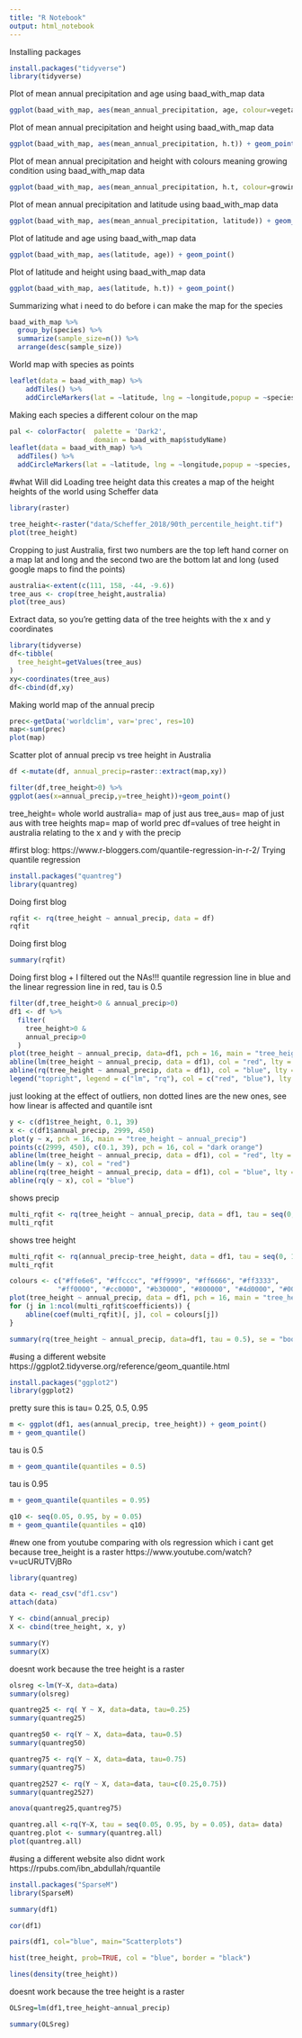 ```yaml
---
title: "R Notebook"
output: html_notebook
---
```


Installing packages 
```r
install.packages("tidyverse")
library(tidyverse)
```

Plot of mean annual precipitation and age using baad_with_map data
```r
ggplot(baad_with_map, aes(mean_annual_precipitation, age, colour=vegetation)) + geom_point()
```

Plot of mean annual precipitation and height using baad_with_map data
```r
ggplot(baad_with_map, aes(mean_annual_precipitation, h.t)) + geom_point()
```

Plot of mean annual precipitation and height with colours meaning growing condition using baad_with_map data
```r
ggplot(baad_with_map, aes(mean_annual_precipitation, h.t, colour=growingCondition)) + geom_point()
```

Plot of mean annual precipitation and latitude using baad_with_map data
```r
ggplot(baad_with_map, aes(mean_annual_precipitation, latitude)) + geom_point()
```

Plot of latitude and age using baad_with_map data
```r
ggplot(baad_with_map, aes(latitude, age)) + geom_point()
```

Plot of latitude and height using baad_with_map data
```r
ggplot(baad_with_map, aes(latitude, h.t)) + geom_point()
```

Summarizing what i need to do before i can make the map for the species
```r
baad_with_map %>%
  group_by(species) %>%
  summarize(sample_size=n()) %>%
  arrange(desc(sample_size))
```

World map with species as points
```r
leaflet(data = baad_with_map) %>%
    addTiles() %>%
    addCircleMarkers(lat = ~latitude, lng = ~longitude,popup = ~species)
```

Making each species a different colour on the map 
```r
pal <- colorFactor(  palette = 'Dark2',  
                     domain = baad_with_map$studyName)
leaflet(data = baad_with_map) %>%  
  addTiles() %>%  
  addCircleMarkers(lat = ~latitude, lng = ~longitude,popup = ~species, color=~pal(studyName))
```

#what Will did 
Loading tree height data this creates a map of the height heights of the world using Scheffer data
```r
library(raster)

tree_height<-raster("data/Scheffer_2018/90th_percentile_height.tif")
plot(tree_height)
```

Cropping to just Australia, first two numbers are the top left hand corner on a map lat and long and the second two are the bottom lat and long (used google maps to find the points)
```r
australia<-extent(c(111, 158, -44, -9.6))
tree_aus <- crop(tree_height,australia)
plot(tree_aus)
```

Extract data, so you're getting data of the tree heights with the x and y coordinates 
```r
library(tidyverse)
df<-tibble(
  tree_height=getValues(tree_aus)
)
xy<-coordinates(tree_aus)
df<-cbind(df,xy)
```

Making world map of the annual precip 
```r
prec<-getData('worldclim', var='prec', res=10)
map<-sum(prec)
plot(map)
```


Scatter plot of annual precip vs tree height in Australia 
```r
df <-mutate(df, annual_precip=raster::extract(map,xy))

filter(df,tree_height>0) %>%
ggplot(aes(x=annual_precip,y=tree_height))+geom_point()

```


tree_height= whole world 
australia= map of just aus 
tree_aus= map of just aus with tree heights
map= map of world prec
df=values of tree height in australia relating to the x and y with the precip 

#first blog: https://www.r-bloggers.com/quantile-regression-in-r-2/
Trying quantile regression
```r
install.packages("quantreg")
library(quantreg)
```

Doing first blog
```r
rqfit <- rq(tree_height ~ annual_precip, data = df)
rqfit
```

Doing first blog
```r
summary(rqfit)
```

Doing first blog + I filtered out the NAs!!!
quantile regression line in blue and the linear regression line in red, tau is 0.5
```r
filter(df,tree_height>0 & annual_precip>0)
df1 <- df %>%
  filter(
    tree_height>0 &
    annual_precip>0
  )
plot(tree_height ~ annual_precip, data=df1, pch = 16, main = "tree_height ~ annual_precip")
abline(lm(tree_height ~ annual_precip, data = df1), col = "red", lty = 2)
abline(rq(tree_height ~ annual_precip, data = df1), col = "blue", lty = 2)
legend("topright", legend = c("lm", "rq"), col = c("red", "blue"), lty = 2)
```

just looking at the effect of outliers, non dotted lines are the new ones, see how linear is affected and quantile isnt
```r
y <- c(df1$tree_height, 0.1, 39)
x <- c(df1$annual_precip, 2999, 450)
plot(y ~ x, pch = 16, main = "tree_height ~ annual_precip")
points(c(2999, 450), c(0.1, 39), pch = 16, col = "dark orange")
abline(lm(tree_height ~ annual_precip, data = df1), col = "red", lty = 2)
abline(lm(y ~ x), col = "red")
abline(rq(tree_height ~ annual_precip, data = df1), col = "blue", lty = 2)
abline(rq(y ~ x), col = "blue")
```

shows precip
```r
multi_rqfit <- rq(tree_height ~ annual_precip, data = df1, tau = seq(0, 1, by = 0.1))
multi_rqfit
```
shows tree height 
```r
multi_rqfit <- rq(annual_precip~tree_height, data = df1, tau = seq(0, 1, by = 0.1))
multi_rqfit
```

```r
colours <- c("#ffe6e6", "#ffcccc", "#ff9999", "#ff6666", "#ff3333",
            "#ff0000", "#cc0000", "#b30000", "#800000", "#4d0000", "#000000")
plot(tree_height ~ annual_precip, data = df1, pch = 16, main = "tree_height ~ annual_precip")
for (j in 1:ncol(multi_rqfit$coefficients)) {
    abline(coef(multi_rqfit)[, j], col = colours[j])
}
```

```r
summary(rq(tree_height ~ annual_precip, data=df1, tau = 0.5), se = "boot", bsmethod= "xy")

```

#using a different website
https://ggplot2.tidyverse.org/reference/geom_quantile.html
```r
install.packages("ggplot2")
library(ggplot2)
```
pretty sure this is tau= 0.25, 0.5, 0.95
```r
m <- ggplot(df1, aes(annual_precip, tree_height)) + geom_point()
m + geom_quantile()
```

tau is 0.5
```r
m + geom_quantile(quantiles = 0.5)
```

tau is 0.95
```r
m + geom_quantile(quantiles = 0.95)
```
```r
q10 <- seq(0.05, 0.95, by = 0.05)
m + geom_quantile(quantiles = q10)
```
#new one from youtube 
comparing with ols regression which i cant get because tree_height is a raster 
https://www.youtube.com/watch?v=ucURUTVjBRo 
```r
library(quantreg)
```


```r
data <- read_csv("df1.csv")
attach(data)
```

```r
Y <- cbind(annual_precip)
X <- cbind(tree_height, x, y)
```

```r
summary(Y)
summary(X)
```

doesnt work because the tree height is a raster 
```r
olsreg <-lm(Y~X, data=data)
summary(olsreg)
```

```r
quantreg25 <- rq( Y ~ X, data=data, tau=0.25)
summary(quantreg25)
```

```r
quantreg50 <- rq(Y ~ X, data=data, tau=0.5)
summary(quantreg50)
```

```r
quantreg75 <- rq(Y ~ X, data=data, tau=0.75)
summary(quantreg75)
```

```r
quantreg2527 <- rq(Y ~ X, data=data, tau=c(0.25,0.75))
summary(quantreg2527)
```

```r
anova(quantreg25,quantreg75)
```

```r
quantreg.all <-rq(Y~X, tau = seq(0.05, 0.95, by = 0.05), data= data)
quantreg.plot <- summary(quantreg.all)
plot(quantreg.all)
```



#using a different website also didnt work 
https://rpubs.com/ibn_abdullah/rquantile

```r
install.packages("SparseM")
library(SparseM)
```

```r
summary(df1)
```


```r
cor(df1)
```

```r
pairs(df1, col="blue", main="Scatterplots")
```

```r
hist(tree_height, prob=TRUE, col = "blue", border = "black")

lines(density(tree_height))
```
doesnt work because the tree height is a raster 
```r
OLSreg=lm(df1,tree_height~annual_precip)

summary(OLSreg)
```
